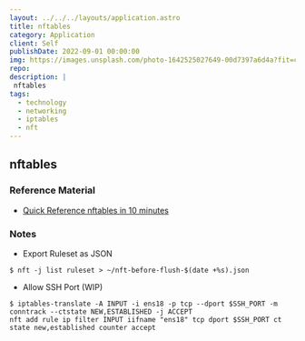 ---
layout: ../../../layouts/application.astro
title: nftables
category: Application
client: Self
publishDate: 2022-09-01 00:00:00
img: https://images.unsplash.com/photo-1642525027649-00d7397a6d4a?fit=crop&w=1400&h=700&q=75
repo:
description: |
 nftables
tags:
  - technology
  - networking
  - iptables
  - nft
---

## nftables

### Reference Material
  - [Quick Reference nftables in 10 minutes](https://wiki.nftables.org/wiki-nftables/index.php/Quick_reference-nftables_in_10_minutes)


### Notes
- Export Ruleset as JSON
```
$ nft -j list ruleset > ~/nft-before-flush-$(date +%s).json
```

- Allow SSH Port (WIP)
```
$ iptables-translate -A INPUT -i ens18 -p tcp --dport $SSH_PORT -m conntrack --ctstate NEW,ESTABLISHED -j ACCEPT
nft add rule ip filter INPUT iifname "ens18" tcp dport $SSH_PORT ct state new,established counter accept
```